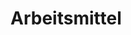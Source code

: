 
# Arbeitsmittel

<!-- auch Lernmodelle, und GV -->

<!-- im Zusammenhang mit Begriffsbildung und A/K -->

<!-- Weiterhin besteht die Annahme, dass Lernprozesse niemals direkt zwischen einem Individuum (dem **Subjekt**) und dem zu betrachtenden Lerngegenstand (dem **Objekt**) erfolgen, sondern dies stets über ein **vermittelndes Werkzeug** geschieht. Ein solches Werkzeug kann eine Geste sein, die Sprache (ein sogenanntes *psychisches Werkzeug*), Abbildungen und Skizzen, aber eben auch *echte* Werkzeuge wie Maschinen, Geräte und andere Hilfsmittel. -->

<!-- ```{r SubjektObjekt, echo=FALSE, fig.cap="Werkzeuge als Vermittler in der Tätigkeitstheorie", fig.align='center', out.width='75%'} -->
<!-- knitr::include_graphics("pictures/7-SubjektObjekt.png") -->
<!-- ``` -->


<!-- Durch die Nutzung eines geeigneten Werkzeugs ist das Subjekt damit also einerseits in der Lage, sein eigenes Wissen zu *externalisieren*, d. h. das Werkzeug zielgerichtet so einzusetzen, dass auf das Objekt eingewirkt werden kann. Andererseits kann das Werkzeug auch dabei helfen, Eigenschaften des Objekts zu *internalisieren*, indem die Werkzeugnutzung dazu führt, dass das Subjekt Wissen über das Objekt aufbaut. -->

<!-- Für die Gestaltung von Mathematikunterricht ist nun von besonderem Interesse, welche Werkzeuge bei bestimmten Begriffen geeignet sind bzw. wie diese auszusehen haben, um den Begriffserwerb zu unterstützen. Die Tätigkeitstheorie ist noch deutlich komplexer als hier in wenigen Zeilen dargestellt. Eine übersichtliche Einführung bietet z. B. @Giest2016a, speziell für die Werkzeuggestaltung im Mathematikunterricht siehe auch @Etzold2021. -->


<!-- Insbesondere für die Bildung von Begriffen bietet sich für den Aufbau von Lernhandlungen und ihre Verinnerlichung das im folgenden Abschnitt beschriebene Vorgehen an: -->

<!-- ### Aufsteigen vom Abstrakten zum Konkreten -->

<!-- Die sogenannte Lehrstrategie des **Aufsteigens vom Abstrakten zum Konkreten** (siehe Abbildung \@ref(fig:Aufsteigen)) kann als Abwandlung einer Mischung zwischen induktivem und deduktivem Vorgehen angesehen werden. -->

<!-- (ref:citeAufsteigen) Aufsteigen vom Abstrakten zum Konkreten [vgl. @Etzold2021 83] -->

<!-- ```{r Aufsteigen, echo=FALSE, fig.cap="(ref:citeAufsteigen)", fig.align='center', out.width='100%'} -->
<!-- knitr::include_graphics("pictures/7-AK.png") -->
<!-- ``` -->


<!-- Für die Einführung eines mathematischen Begriffs wird ein konkretes Ausgangsbeispiel gewählt, an dem das Wesen des Begriffs besonders gut deutlich wird. An diesem **Ausgangskonkretum** werden Lernhandlungen erarbeitet, die sich zwar am Beispiel orientieren, aber verallgemeinern lassen, sodass sie dem Begriffsaufbau dienlich sind.  -->

<!-- Im Anschluss wird, mit Unterstützung der Lehrkraft, das Wesen des Begriffs herausgearbeitet und in Form einer **Ausgangsabstraktion** formuliert. Dieses Vorgehen ist vergleichbar mit dem induktiven Begriffserwerb, allerdings wird nicht aus einer Vielzahl von Beispielen eine gemeinsame Eigenschaft eliminiert, sondern am charakteristischen Beispiel wird die Eigenschaft durch eine *wissende Person* (Lehrkraft) in Bezug auf die Handlungserfahrungen der Schülerinnen und Schüler dargestellt. Dieser Prozess wird unterstützt mithilfe von **Lernmodellen** -- als »sinnliche Stützen geistigen Handelns« [@Giest2006 225]. Dies können Zeichnungen, strukturierte Darstellungen, digitale Anwendungen usw. sein, die das Wesen des Begriffs beeinhalten und erlebbar machen, wie man zu diesem Wesen gelangen kann. -->

<!-- Der dritte Schritt, das eigentliche *Aufsteigen vom Abstrakten zum Konkreten*, ist nun das Abarbeiten von **Konkretisierungsreihen**. Hierzu werden weitere Beispiele für den Begriff betrachtet, auf die das Ausgangsabstraktum angewandt wird. Das Lernmodell dient dabei als Mittler und die Lernhandlungen werden in verallgemeinerter und ggf. auch modifizierter Form angewandt. Erst auf diese Weise ist ein echtes *Durchdringen* des Begriffs möglich. Dieses Vorgehen ist mit dem deduktiven Vorgehen vergleichbar, allerdings nicht im dem Sinne, dass aus einer Definition heraus die Beispiele generiert werden. Vielmehr wird auf gegebene Beispiele die Definition angewandt, ausgeschärft und damit der Begriff immer besser verstanden. -->

<!-- Bereits in Abschnitt \@ref(konkrete-ebene) wurde das Beispiel des Begriffs *Winkelfeld* kurz dargestellt. Das *Ausgangskonkretum* waren dort Sichtfelder von Tieren, da an diesen die Feld-Eigenschaft eines Winkelfeldes in besonderer Weise deutlich wird und auch die weiteren Bestandteile des Winkelfeldes (Scheitelpunkt, Schenkel) eine bedeutsame reale Entsprechung (Kopf des Tieres, Begrenzung des Sichtfeldes) haben. Eine mögliche *Lernhandlung* war es, das Schaf so zu bewegen, dass es die gesamte Zeit über von der Kuh *gerade noch so* gesehen wird (siehe Abbildung \@ref(fig:HandlungSchaf)).  -->

<!-- (ref:citeHandlungSchaf) Lernhandlung in der App *Winkel-Farm* [@Etzold:2019] -->

<!-- ```{r HandlungSchaf, echo=FALSE, fig.cap="(ref:citeHandlungSchaf)", fig.align='center', out.width='50%'} -->
<!-- knitr::include_graphics("pictures/2-Winkelfarm.png") -->
<!-- ``` -->

<!-- Dabei erfolgt die Bewegung geradlinig, in Richtung des Kopfes der Kuh begrenzt und in die andere Richtung unbegrenzt. In verallgemeinerter Form wird damit die Strahl-Eigenschaft des Schenkels charakterisiert. Die App mit der Möglichkeit, die Bestandteile des Winkelfeldes ein- und ausblenden zu lassen sowie vom *Tiermodus* in den *Winkelfeldmodus* zu wechseln, stellt dabei das *Lernmodell* dar. *Konkretisierungreihen* sind an diesem Beispiel noch nicht erfolgt. -->




<!-- ### Aufbau von Grundvorstellungen -->

<!-- Gemäß der Grundvorstellungsidee (siehe Def. \@ref(def:Grundvorstellungen)) sollen Grundvorstellungen einen *Handlungsbezug* aufweisen, operationsfähige *Repräsentationen* beinhalten und eine *Anwendung in der Realität* ermöglichen.  -->

<!-- Mit den **Lernhandlungen** am Ausgangskonkretumg und den Konkretisierungsreihen ist der **Handlungsbezug** herstellbar, außerdem kann darüber die **Anwendung in der Realität** sichtbar gemacht werden -- sowohl beschreibend (von der Mathematik zur Realität) als auch modellierend (von der Realität zur Mathematik). -->

<!-- Das **Lernmodell** selbst kann als **Repräsentation** dienen, anhand dessen mit dem Begriff operiert wird. Dies ist ja auch eine Eigenschaft des Lernmodells: Sie sind eine »abstrakte Struktur des Gegenstands zusammen mit dem prinzipiellen Weg [..], der zur Aufdeckung der Struktur geführt hat« [@Lompscher1996 6]. -->

<!-- Auch das **Verinnerlichen der Lernhandlungen** kann dem Aufbau von Grundvorstellungen dienen. So stellen bspw. @Wartha2011 [11] ein Vier-Phasen-Modell vor, dass stark an die etappenweise Verinnerlichung von Lernhandlungen nach Gal'perin erinnert.  -->

<!-- (ref:citeGVVerinnerlichen) Aufbau von Grundvorstellungen nach @Wartha2011 [11] -->

<!-- ```{r GVVerinnerlichen, echo=FALSE, fig.cap="(ref:citeGVVerinnerlichen)", fig.align='center', out.width='90%'} -->
<!-- knitr::include_graphics("pictures/7-GVverinnerlichen.png") -->
<!-- ``` -->


<!-- Für eine ausführlichere Darstellung zu den Zusammenhängen aus der Lehrstrategie des Aufsteigens vom Abstrakten zum Konkreten und der Grundvorstellungsidee siehe auch @Etzold2021 [{71 ff.}]. -->






<!-- # Lernumgebungen {.unnumbered} -->

<!-- Mit den Kapiteln \@ref(fundamentale-ideen) bis \@ref(zweites-intermezzo-wurzel) haben Sie Ansätze kennengelernt, die Fragen der `r formal("formalen")`, `r semantic("semantischen")` und `r concrete("konkreten")` Ebene des [Vier-Ebenen-Ansatzes](#tab:fragen-ebenen) nach @Hussmann:2016 zu beantworten. Mit der deskriptiven Perspektive auf Grundvorstellungen kennen Sie auch schon erste Grundlagen, Fragen der `r empiric("empirischen")` Ebene zu untersuchen. Ziel bei all den Fragen war immer, **Lernpfade** für Lerngegenstände zu generieren, also den Stoff derart auszuwählen (*spezifizieren*) und anzuordnen (*strukturieren*), dass er sinnstiftend gelehrt und gelernt werden kann. Nach einer solchen **stoffdidaktischen Analyse** ist nun der nächste Schritt die Planung der Unterrichtsgestaltung an sich.  -->

<!-- In der fachdidaktischen und bildungswissenschaftlichen Literatur hat sich hierfür der Begriff der **Lernumgebung** durchgesetzt -- dabei aber auch mit verschiedenen Sichtweisen wie eine »pädagogische« (z. B. angenehme Lernatmosphäre, respektvolles Miteinander), als ein »methodisch-organisatorisches Arrangement« (z. B. Gestaltung des Klassenraums) oder eben auch als »inhaltliches Verständnis«, das hier weiter verfolgt werden soll [vgl. @Krauthausen:2018 255].   -->

<!-- Nach @Leuders2015 [448] beinhalten Lernumgebungen für den Mathematikunterricht **»i) ein nach bestimmten Prinzipien geordnetes System von Aufgaben, ii) methodische Organisationsformen und iii) Stützsysteme, wie z. B. Medien, Lehrerinterventionen und Kommunikationsformen.«**  -->

<!-- Die Grundlagen für die entsprechenden Bestandteile lernten und lernen Sie v. a. in den weiteren Veranstaltungen der Fachdidaktiken und Bildungswissenschaften sowie in Ihrer schulpraktischen Ausbildung (und auch noch während Ihrer Tätigkeit als voll ausgebildete Lehrkraft). Aufgrund der inhaltlichen Nähe zur Stoffdidaktik-Veranstaltung sollen hier noch zwei Schwerpunkte herausgegriffen werden: -->

<!-- * Von den *Medien* (zu denen ja beispielsweise auch die Tafel, Computer oder Zettel und Stift gehören -- der entsprechende Medienbegriff sollte Ihnen aus den Bildungswissenschaften bekannt sein) werden im Speziellen **Arbeitsmittel**^[In der englischsprachigen Literatur werden *Arbeitsmittel* oft als *manipulatives* bezeichnet. Dies soll nicht ausdrücken, dass diese Arbeitsmittel in irgendeiner Weise manipulierend auf die Schülerin oder den Schüler wirken, sondern dass die Schülerinnen und Schüler selbst das Arbeitsmittel verändern bzw. mit dessen Hilfe auf den Lerngegenstand einwirken [siehe auch @enwiki:1023437370].] herausgegriffen. Diese »repräsentieren mathematische Objekte und erlauben zudem Handlungen oder Operationen mit diesen Objekten« [@Schmidt-Thieme2015 {461 f.}] Im Sinne der Tätigkeitstheorie dienen sie damit als Mittler zwischen Lerngegenstand und Schülerin bzw. Schüler. Im Schulalltag wird es in der Regel Ihre Aufgabe sein, derartige Arbeitsmittel zu **analysieren**, um sie zielgerichtet auszuwählen und im Unterricht einzusetzen. Das Herstellen entsprechender Arbeitsmittel bleibt meist die Aufgabe der fachdidaktischen Forschung und Entwicklung. Vorschläge, um Arbeitsmittel zu analysieren, finden Sie in Kapitel \@ref(arbeitsmittel-analysieren). -->

<!-- * Eng verbunden mit dem Einsatz von Arbeitsmitteln sind **Aufgaben**, die Sie den Schülerinnen und Schülern stellen. Aufgaben können dabei »als Aufforderung an Lernende zum mathematischen Handeln aufgefasst« werden [@Leuders2015 435]. Neben der Auswahl von Aufgaben werden Sie als Lehrkraft aber insbesondere Aufgaben **gestalten**, also selbst welche entwickeln und vorhandene Aufgaben variieren und an Ihre Lerngruppe anpassen. Maßnahmen, um Aufgaben zu gestalten, sind in Kapitel \@ref(aufgaben-gestalten) dargestellt. -->




<!-- # Arbeitsmittel analysieren -->

<!-- > **Lernziele** -->
<!-- > -->
<!-- > + Sie kennen ein Instrument zur Analyse von Arbeitsmitteln. -->
<!-- > + Sie können das Analyseinstrument tätigkeitstheoretisch einordnen. -->
<!-- > + Sie sind, ggf. mit Unterstützung, in der Lage, den Analyseprozess für Arbeitsmittel durchzuführen. -->
<!-- > -->
<!-- > **Material** -->
<!-- > -->
<!-- > + Folien zur Vorlesung zur Analyse von Arbeitsmitteln ([pdf](files/Stoffdidaktik-WiSe2122-Kap9.pdf), [Keynote](files/Stoffdidaktik-WiSe2122-Kap9.key)) -->


<!-- ## ACAT-Modell -->

<!-- Um Arbeitsmittel (fundiert) analysieren zu können, sollte sich diese Analyse auf eine zugrundliegende Theorie (über das Lernen und Lehren) stützen und strukturiert ablaufen. Ein Vorschlag hierfür bietet das auf die Tätigkeitstheorie aufbauende Modell **Artifact-Centric Activity Theory (ACAT)**^[übersetzt: Artefakt-zentrierte Tätigkeitstheorie] von @Ladel2013, siehe Abbildung \@ref(fig:ACAT). -->

<!-- (ref:citeACAT) ACAT-Modell nach @Ladel2013 [4] -->

<!-- ```{r ACAT, echo=FALSE, fig.cap="(ref:citeACAT)", fig.align='center', out.width='75%'} -->
<!-- knitr::include_graphics("pictures/9-ACAT.png") -->
<!-- ```   -->


<!-- Zunächst einmal ist auf der Hauptachse das Beziehungsgefüge aus Subjekt, Objekt und Artefakt dargestellt, das eine Grundannahme der Tätigkeitstheorie darstellt (siehe Abschnitt \@ref(grundannahmen)). Es ist hier jedoch von einem *Artefakt* die Rede. Damit soll ausgedrückt werden, dass es sich um ein künstlich geschaffenes Medium handelt, das zum Zwecke des Wissenserwerbs von einer mit dem Lerngegenstand vertrauten Person (z. B. Lehrkraft oder Forscherin bzw. Forscher) entwickelt worden ist. Erst mit dem tatsächlichen und zielgerichteten Einsatz durch die Schülerinnen und Schüler wird es zum *Werkzeug*, weil erst dann Internalisierungs- und Externalisierungsprozesse stattfinden.^[Die Entwicklung vom Artefakt zum Werkzeug wird auch als *Instrumentelle Genese* bezeichnet [vgl. @Etzold2021 {101 f.}].] Diese *Internalisierung- und Externalisierungsprozesse* werden hier im Modell auf der Hauptachse dargestellt. -->

<!-- Das obere rechte Dreieck beschreibt die spezifische Gestaltung des Artefakts über sogenannte *Regeln*. Die Regeln ergeben sich einerseits aus dem mathematischen Gegenstand selbst. Andererseits stammen sie aus weiteren Wissenschaftsbereichen wie der Psychologie, allgemeinen Didaktik, Multimedia-Design usw. und wirken wieder zurück auf das mathematische Objekt, indem die Regeln einen Einfluss darauf haben, welche Eigenschaften des Objektes repräsentiert werden. Wenn beispielsweise ein Spielwürfel aus Design-Gründen abgerundete Ecken und Kanten hat (damit sich die spielenden Kinder nicht verletzen), kann sich dies auf ein (falsches) mathematisches Verständnis des Würfel-Begriffs auswirken. Daher ist ein solcher Spielwürfel ungeeignet als Arbeitsmittel für den Erstkontakt mit dem entsprechenden Begriff. Aus den Regeln heraus wird das Artefakt gestaltet. -->

<!-- Im unteren linken Dreieck wird nun der Einsatz des Artefakts in der *Klassensituation* dargestellt. Hierbei spielen z. B. konkrete Aufgabenstellungen eine Rolle, die die Schülerinnen und Schüler zur zielgereichteten Arbeit mit dem Artefakt anregen. Auch ist die Rolle der Lehrkraft im Lehr-Lern-Prozess von Bedeutung, ebenso wie die methodische Ausgestaltung der Artefakt-Nutzung, ggf. auch im Zusammenspiel mit weiteren Artefakten. Dieses komplexe Beziehungsgefüge wird auch als *instrumental orchestration* bezeichnet [siehe z. B. @Drijvers2010 {214 f.}].    -->







<!-- ## Analyseschritte -->

<!-- @Larkin2019 stellen dar, wie sich das ACAT-Modell als Analyseinstrument für Unterrichtsapps einsetzen lässt, eine Übersetzung des Beurteilungsleitfadens findet sich bei @Etzold2018 und eine für Lehrkräfte angepasste Variante bieten @Kortenkamp2019. Daran angelehnt bieten sich folgende Prozessschritte für die Analyse eines Arbeitsmittels an: -->

<!-- 1. **Identifizieren des mathematischen Objekts** -->

<!--     Zunächst muss klar sein, für welches mathematische Objekt – also für welchen Begriff, welchen Inhalt, welches Thema – das Arbeitsmittel eingesetzt werden soll. Sind mehrere mathematische Objekte möglich, muss die Analyse auch für jedes getrennt erfolgen, da das Arbeitsmittel ggf. unterschiedlich gut geeignet sein kann. Theoretischer Hintergrund ist, dass **ohne Objekt keine zielgerichtete Handlung eines Subjekts möglich** ist. Daher können Handlungen von Schülerinnen und Schülern mit einem Arbeitsmittel nur dann bewertet werden, wenn Klarheit bezüglich des (mathematischen) Objekts besteht. -->

<!--     ***Mögliche Quellen*** hierfür sind die Bezeichnung des Arbeitsmittels bzw. eine offizielle Beschreibung, Zusatzmaterialien zum Arbeitsmittel (wie Arbeitsblätter, Handreichungen, …), externe Referenzen (z. B. Empfehlungen durch Dritte) oder auch das selbstständige Ausprobieren des Arbeitsmittels.   -->

<!-- 2. **Herausstellen der Interaktionsmöglichkeiten mit dem mathematischen Objekt über das Arbeitsmittel** -->

<!--     Anschließend kann man sich Gedanken darüber machen, welche Interaktionsmöglichkeiten das Arbeitsmittel den Schülerinnen und Schülern mit dem mathematischen Objekt anbietet. Theoretischer Hintergrund hierfür ist, dass externe Handlungen des Subjekts (zum Beispiel eine *pinch-to-zoom*-Geste zum Vergrößern oder Verkleinern einer Landkarte auf einem Tablet-Bildschirm) interne Handlungen wiederspiegeln (hier: zentrische Streckungen), die das Verständnis repräsentieren -- man spricht von **Externalisierung**. Ebenso führen externe Handlungen aber auch zum Aufbau interner Repräsentationen (hier z. B.: Veränderung der Fingerposition zu Beginn der Handlung ändert das Streckungszentrum) -- man spricht von **Internalisierung**. Um diese Nutzerinteraktion besser zu verstehen und in Bezug auf das mathematische Objekt zu sehen, ist es hilfreich, den Prozess zwischen Subjekt und Objekt am Artefakt (dem Arbeitsmittel) aufzutrennen und in Teilfragen zu beantworten: -->

<!--     **S → A:** Welche Handlungen sind mit dem Arbeitsmittel möglich?   -->
<!--     **A → O:** Wie repräsentiert das Arbeitsmittel das mathematische Objekt?   -->
<!--     **O → A:** Wie beeinflusst das Objekt das Verhalten des Arbeitsmittels?   -->
<!--     **A → S:** Welche Erfahrungen können Schülerinnen und Schüler dadurch machen? -->

<!--     Eine ***mögliche Quelle*** ist die eigene, systematische Nutzung des Arbeitsmittels. -->


<!-- 3. **Analyse der Entwicklung der Interaktion** -->

<!--     Nun werden die möglichen Interaktionen qualitativ strukturiert, um die mögliche Entwicklung des Lernens der Schülerinnen und Schüler besser zu beschreiben. Die Strukturierung bezieht sich auf die in der Tätigkeitstheorie übliche Unterscheidung in Tätigkeiten, Handlungen und Operationen: -->

<!--     * **Tätigkeiten** sind übergeordnete, an *Motiven* orientierte Interaktionen (z. B. das Lesen einer Landkarte). -->
<!--     * **Handlungen** sind *zielgerichtete*, individuelle Interaktionen, die die Tätigkeit realisieren (z. B. das Vergrößern eines Kartenausschnittes, um diesen detaillierter betrachten zu können). -->
<!--     * **Operationen** sind zur Handlungsausführung notwendige Interaktionen, die jedoch kein weiteres Nachdenken erfordern und ggf. *instrumentellen Zwängen* unterworfen sind (z. B. das Ausführen der *pinch-to-zoom*-Geste oder das Verschieben der Karte mit dem Finger). -->

<!--     In einem erfolgreichen Lernprozess verschieben sich (durch Verinnerlichungsprozesse) insbesondere Handlungen zu Operationen, um darauf neue, komplexere Handlungen aufbauen zu können. Es ist also darzustellen, wie eine dartige Entwicklung mithilfe des Arbeitsmittels unterstützt werden kann. -->

<!--     ***Mögliche Quellen*** sind hypothetische Diskussionen potenzieller Entwicklungen, aber auch empirische Untersuchungen. -->


<!-- 4. **Überprüfung der Eignung des Arbeitsmittels für die Vermittlung des mathematischen Objekts** -->

<!--     In diesem Schritt wird die Realisierung des Arbeitsmittels für das spezielle mathematische Objekt mit den Erkenntnissen aus Fachdidaktik, Fachwissenschaft und Psychologie verglichen. Dabei wird geprüft, ob die in den Schritten 2 und 3 analysierten Interaktionen tatsächlich die aus Sicht der Mathematik(-didaktik) erwünschten oder benötigten Vorstellungen, Erfahrungen und Kompetenzen unterstützen. Im ACAT-Modell entspricht dies der regelgeleiteten Gestaltung des Artefakts, wobei diese Regeln wiederum aus mathematikdidaktischen Überlegungen, allgemeinem Multimediadesign, usw. stammen. -->

<!--     ***Mögliche Quellen*** für diesen Schritt sind neben der Synthese der vorherigen Diskussionen v. a. auch wissenschaftliche Referenzen und Veröffentlichungen. -->

<!-- 5. **Möglichkeiten zur Verwendung des Arbeitsmittels in der Klassensituation ** -->

<!--     In einem letzten Schritt werden Möglichkeiten dargestellt, wie der Einsatz des Arbeitsmittels im Unterricht konkret aussehen kann. Folgende Fragen bieten eine Orientierung: -->
<!--     * Ist das Arbeitsmittel für individuelle Arbeit, Partnerarbeit oder Kleingruppenarbeit geeignet? -->
<!--     * Was sind mögliche Impulse und Aufgabenstellungen, die Sie als Lehrerin oder Lehrer geben können? -->
<!--     * Welche Differenzierungsmaßnahmen und verschiedenen Schwierigkeitsgrade sind möglich? -->
<!--     * Handelt es sich um Übungsmaterial oder dient es zur Einführung neuer Lerninhalte und dem Aufbau von Grundvorstellungen? -->
<!--     * Welche Voraussetzungen/Kompetenzen werden an die Schülerinnen und Schüler für die Nutzung des Arbeitsmittels gestellt? -->
<!--     * Wie können Diskussionen bzw. Interaktionen innerhalb der Klasse mithilfe des Arbeitsmittels direkt oder indirekt gefördert werden? -->

<!--     Tätigkeitstheoretischer Hintergrund ist hierbei, dass Lernen niemals als eine rein individuelle Tätigkeit eines Schülers oder einer Schülerin angenommen wird, sondern immer im gesellschaftlichen und sozialen Kontext geschieht. Oder mit anderen Worten: »Im Unterricht agiert immer ein pädagogisches Gesamtsubjekt« [@Giest2004a 112]. -->

<!--     ***Mögliche Quellen*** für derarbeite Überlegungen sind Materialien für Lehrerinnen und Lehrer, wissenschaftliche Ergebnisse, bspw. aus experimentellen Studien bzw. Versuchsdurchführungen im Unterricht. -->

<!-- Diese fünf Schritte sprechen damit jeweils verschiedene Elemente des ACAT-Modells an. Abbildung \@ref(fig:ACATAnalyse) fasst dies noch einmal zusammen. -->

<!-- ```{r ACATAnalyse, echo=FALSE, fig.cap="ACAT-Analysemodell für Arbeitsmittel", fig.align='center', out.width='90%'} -->
<!-- knitr::include_graphics("pictures/9-ACATAnalyse.png") -->
<!-- ```   -->


<!-- Am Beispiel der App *Klipp Klapp* [@Etzold2020a] stellt @Stein2018 eine entsprechende Analyse dar, die englischsprachige Übersetzung ist bei @Larkin2019 [{85 ff.}] zu finden. -->

<!-- Im Übrigen kann ein auf diese Weise als erfolgreich beurteiltes Arbeitsmittel den Charakter eines *Lernmodells* annehmen, wie es im Abschnitts \@ref(aufsteigen-vom-abstrakten-zum-konkreten) charakterisiert wird.  -->



<!-- ## Zum Nachbereiten {#begriffe-lerntheoretisch-nachbereitung} -->

<!-- 1. Lesen Sie den Beitrag von @Lompscher1996 zum Aufsteigen vom Abstrakten zum Konkreten. -->

<!-- 2. Wählen Sie einen mathematischen Begriff und überlegen Sie sich, wie ein geeignetes Lernmodell für diesen Begriff aussehen kann. Sie können dabei auch spekulieren, was dieses Lernmodell können müsste (z. B. wenn es digital umgesetzt werden könnte). -->




<!-- ## Zum Nachbereiten {#arbeitsmittel-analysieren-nachbereitung} -->

<!-- 1. Lesen Sie als Hintergrundtheorie zur Analyse von Unterrichtsapps den Artikel von @Larkin2019. -->

<!-- 2. Führen Sie nach der hier vorgestellten Schrittfolge eine Analyse des Arbeitsmittels *Zahlenstrahl* durch [siehe z. B. auch @Schulz2018]. -->
